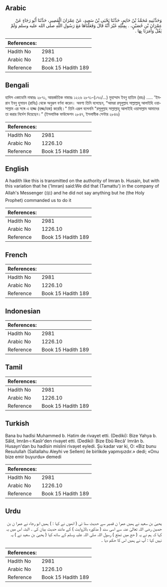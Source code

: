## Arabic


<div dir="rtl" lang="ar" style={{fontSize:'larger',backgroundColor:'#f8f9fa',padding:20}}>
وَحَدَّثَنِيهِ مُحَمَّدُ بْنُ حَاتِمٍ، حَدَّثَنَا يَحْيَى بْنُ سَعِيدٍ، عَنْ عِمْرَانَ الْقَصِيرِ، حَدَّثَنَا أَبُو رَجَاءٍ عَنْ عِمْرَانَ بْنِ حُصَيْنٍ، ‏.‏ بِمِثْلِهِ غَيْرَ أَنَّهُ قَالَ وَفَعَلْنَاهَا مَعَ رَسُولِ اللَّهِ صلى الله عليه وسلم وَلَمْ يَقُلْ وَأَمَرَنَا بِهَا ‏.‏
</div>
<div style={{backgroundColor:'#f8f9fa',padding:20, marginBottom: 10}}><table> <thead> <tr> <th>References:</th> <th></th> </tr> </thead> <tbody><tr><td>Hadith No</td><td>2981</td></tr><tr><td>Arabic No</td><td>1226.10</td></tr><tr><td>Reference</td><td>Book 15 Hadith 189</td></tr></tbody></table></div>

## Bengali


<div dir="ltr" lang="bn" style={{fontSize:'larger',backgroundColor:'#f8f9fa',padding:20}}>
হাদিস একাডেমি নাম্বারঃ ২৮৭১, আন্তর্জাতিক নাম্বারঃ ১২২৬ ২৮৭১-(১৭৩/...) মুহাম্মাদ ইবনু হাতিম (রহঃ) ..... 'ইমরান ইবনু হুসায়ন (রাযিঃ) থেকে অনুরূপ বর্ণনা করেন। অবশ্য তিনি বলেছেন, “আমরা রসূলুল্লাহ সাল্লাল্লাহু আলাইহি ওয়াসাল্লাম এর সঙ্গে এ হাজ্জ (হজ্জ/হজ) করেছি।" তিনি এরূপ বলেননি "রসূলুল্লাহ সাল্লাল্লাহু আলাইহি ওয়াসাল্লাম আমাদের তা করার নির্দেশ দিয়েছেন।” (ইসলামিক ফাউন্ডেশন ২৮৪৭, ইসলামীক সেন্টার ২৮৪৬)
</div>
<div style={{backgroundColor:'#f8f9fa',padding:20, marginBottom: 10}}><table> <thead> <tr> <th>References:</th> <th></th> </tr> </thead> <tbody><tr><td>Hadith No</td><td>2981</td></tr><tr><td>Arabic No</td><td>1226.10</td></tr><tr><td>Reference</td><td>Book 15 Hadith 189</td></tr></tbody></table></div>

## English


<div dir="ltr" lang="en" style={{fontSize:'larger',backgroundColor:'#f8f9fa',padding:20}}>
A hadith like this is transmitted on the authority of Imran b. Husain, but with this variation that he ('Imran) said:We did that (Tamattu') in the company of Allah's Messenger (ﷺ) and he did not say anything but he (the Holy Prophet) commanded us to do it
</div>
<div style={{backgroundColor:'#f8f9fa',padding:20, marginBottom: 10}}><table> <thead> <tr> <th>References:</th> <th></th> </tr> </thead> <tbody><tr><td>Hadith No</td><td>2981</td></tr><tr><td>Arabic No</td><td>1226.10</td></tr><tr><td>Reference</td><td>Book 15 Hadith 189</td></tr></tbody></table></div>

## French


<div dir="ltr" lang="fr" style={{fontSize:'larger',backgroundColor:'#f8f9fa',padding:20}}>

</div>
<div style={{backgroundColor:'#f8f9fa',padding:20, marginBottom: 10}}><table> <thead> <tr> <th>References:</th> <th></th> </tr> </thead> <tbody><tr><td>Hadith No</td><td>2981</td></tr><tr><td>Arabic No</td><td>1226.10</td></tr><tr><td>Reference</td><td>Book 15 Hadith 189</td></tr></tbody></table></div>

## Indonesian


<div dir="ltr" lang="id" style={{fontSize:'larger',backgroundColor:'#f8f9fa',padding:20}}>

</div>
<div style={{backgroundColor:'#f8f9fa',padding:20, marginBottom: 10}}><table> <thead> <tr> <th>References:</th> <th></th> </tr> </thead> <tbody><tr><td>Hadith No</td><td>2981</td></tr><tr><td>Arabic No</td><td>1226.10</td></tr><tr><td>Reference</td><td>Book 15 Hadith 189</td></tr></tbody></table></div>

## Tamil


<div dir="ltr" lang="ta" style={{fontSize:'larger',backgroundColor:'#f8f9fa',padding:20}}>

</div>
<div style={{backgroundColor:'#f8f9fa',padding:20, marginBottom: 10}}><table> <thead> <tr> <th>References:</th> <th></th> </tr> </thead> <tbody><tr><td>Hadith No</td><td>2981</td></tr><tr><td>Arabic No</td><td>1226.10</td></tr><tr><td>Reference</td><td>Book 15 Hadith 189</td></tr></tbody></table></div>

## Turkish


<div dir="ltr" lang="tr" style={{fontSize:'larger',backgroundColor:'#f8f9fa',padding:20}}>
Bana bu hadîsi Muhammed b. Hatim de rivayet etti. (Dediki): Bize Yahya b. Sâîd, Imrân-ı Kasîr'den rivayet etti. (Dediki): Bize Ebû Recâ' Imrân b. Husayn'dan bu hadîsin mislini rivayet eyledi. Şu kadar var ki, O: «Biz bunu Resulullah (Sallallahu Aleyhi ve Sellem) ile birlikde yapmışızdır.» dedi; «Onu bize emir buyurdu» demedi
</div>
<div style={{backgroundColor:'#f8f9fa',padding:20, marginBottom: 10}}><table> <thead> <tr> <th>References:</th> <th></th> </tr> </thead> <tbody><tr><td>Hadith No</td><td>2981</td></tr><tr><td>Arabic No</td><td>1226.10</td></tr><tr><td>Reference</td><td>Book 15 Hadith 189</td></tr></tbody></table></div>

## Urdu


<div dir="rtl" lang="ur" style={{fontSize:'larger',backgroundColor:'#f8f9fa',padding:20}}>
یحییٰ بن سعید نے ہمیں عمرا ن قصیر سے حدیث سنا ئی ( انھوں نے کہا : ) ہمیں ابو رجاء نے عمرا ن بن حصین رضی اللہ تعالیٰ عنہ سے اسی سند ( مذکورہ بالاروایت ) کے مانند حدیث بیان کی ۔ البتہ اس میں یہ کہا کہ ہم نے یہ ( حج میں تمتع ) رسول اللہ صلی اللہ علیہ وسلم کے ساتھ کیا ( یحییٰ بن سعید نے ) یہ نہیں کہا : آپ نے ہمیں اس کا حکم دیا ۔
</div>
<div style={{backgroundColor:'#f8f9fa',padding:20, marginBottom: 10}}><table> <thead> <tr> <th>References:</th> <th></th> </tr> </thead> <tbody><tr><td>Hadith No</td><td>2981</td></tr><tr><td>Arabic No</td><td>1226.10</td></tr><tr><td>Reference</td><td>Book 15 Hadith 189</td></tr></tbody></table></div>